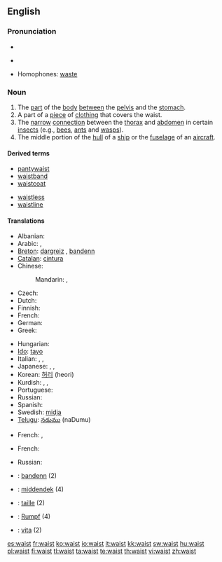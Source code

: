 {{wikipedia|dab=waist (disambiguation)|waist}}
==English==

===Pronunciation===
* {{IPA|/weɪst/}}
* {{audio|en-us-waist.ogg|Audio (US)}}
*: {{rhymes|eɪst}}
* Homophones: [[waste]]

===Noun===
{{en-noun}}

# The [[part]] of the [[body]] [[between]] the [[pelvis]] and the [[stomach]].
# A part of a [[piece]] of [[clothing]] that covers the waist.
# The [[narrow]] [[connection]] between the [[thorax]] and [[abdomen]] in certain [[insect]]s (e.g., [[bee]]s, [[ant]]s and [[wasp]]s).
# The middle portion of the [[hull]] of a [[ship]] or the [[fuselage]] of an [[aircraft]].

====Derived terms====
{{rel-top|terms derived from waist}}
* [[pantywaist]]
* [[waistband]]
* [[waistcoat]]
{{rel-mid}}
* [[waistless]]
* [[waistline]]
{{rel-bottom}}

====Translations====
{{trans-top|part of the body between the pelvis and the stomach}}
* Albanian: {{t+|sq|bel|m|xs=Albanian}}
* Arabic: {{t|ar|خصر|m|tr=khaSr|sc=Arab}},  {{t|ar|وسط|m|tr=wasaT|sc=Arab}}
* [[Breton]]: [[dargreiz]] {{m}}, [[bandenn]] {{f}}
* [[Catalan]]: [[cintura]] {{f}}
* Chinese:
*: Mandarin: {{t-|cmn|腰|tr=yāo|sc=Hani|xs=Mandarin}},  {{t|cmn|腰部|tr=yāobù|sc=Hani|xs=Mandarin}}
* Czech: {{t-|cs|pas|m}}
* Dutch: {{t+|nl|middel|n}}
* Finnish: {{t+|fi|vyötärö}}
* French: {{t+|fr|taille|f}}
* German: {{t+|de|Taille|f}}
* Greek: {{t+|el|μέση|f|sc=Grek}}
{{trans-mid}}
* Hungarian: {{t+|hu|derék}}
* [[Ido]]: [[tayo]]
* Italian: {{t+|it|vita|f}}, {{t+|it|cintura|f}}, {{t+|it|cintola|f}}
* Japanese: {{t|ja|胴のくびれ|tr=どうのくびれ, dō-no kubire|sc=Jpan}}, {{t|ja|腰部|tr=ようぶ, yōbu|sc=Jpan}},  {{t|ja|胴回り|tr=どうまわり, dōmawari|sc=Jpan}}
* Korean: [[허리]] (heori)
* Kurdish: {{t+|ku|navteng|f}}, {{t+|ku|newq|f}}, {{t+|ku|که‌مه‌ر|sc=ku-Arab}}
* Portuguese: {{t+|pt|cintura|f}}
* Russian: {{t+|ru|талия|f|tr=tálija|sc=Cyrl}}
* Spanish: {{t+|es|cintura|f}}
* Swedish: [[midja]]
* [[Telugu]]: [[నడుము]] (naDumu)
{{trans-bottom}}

{{trans-top|a part of a piece of clothing that covers the waist}}
* French: {{t+|fr|taille|f}}, {{t+|fr|ceinture|f}}
{{trans-mid}}
{{trans-bottom}}

{{trans-top|the narrow connection between the thorax and abdomen in certain insects}}
* French: {{t+|fr|taille|f}}
{{trans-mid}}
{{trans-bottom}}

{{trans-top|the middle portion of the hull of a ship or the fuselage of an aircraft}}
* Russian: {{t+|ru|шкафут|m|sc=Cyrl}}
{{trans-mid}}
{{trans-bottom}}

{{checktrans-top}}
* {{ttbc|Breton}}: [[bandenn]] {{f}} (2)
* {{ttbc|Dutch}}: [[middendek]] {{n}} (4)
* {{ttbc|French}}: [[taille]] {{f}} (2)
* {{ttbc|German}}: [[Rumpf]] {{m}} (4)
* {{ttbc|Italian}}: [[vita#Italian|vita]] {{f}} (2)
{{checktrans-bottom}}

[[es:waist]]
[[fr:waist]]
[[ko:waist]]
[[io:waist]]
[[it:waist]]
[[kk:waist]]
[[sw:waist]]
[[hu:waist]]
[[pl:waist]]
[[fi:waist]]
[[tl:waist]]
[[ta:waist]]
[[te:waist]]
[[th:waist]]
[[vi:waist]]
[[zh:waist]]